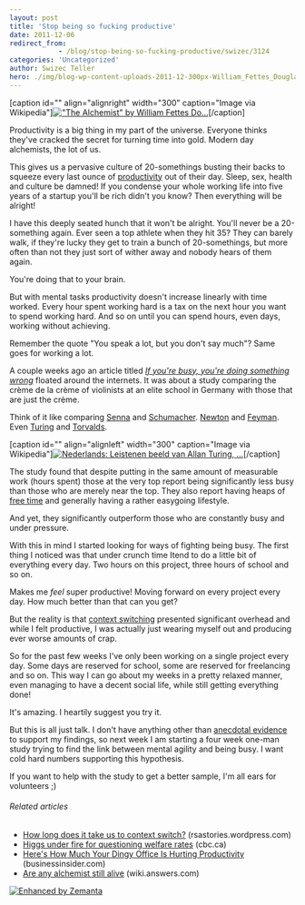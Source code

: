 ```yaml
---
layout: post
title: 'Stop being so fucking productive'
date: 2011-12-06
redirect_from: 
            - /blog/stop-being-so-fucking-productive/swizec/3124
categories: 'Uncategorized'
author: Swizec Teller
hero: ./img/blog-wp-content-uploads-2011-12-300px-William_Fettes_Douglas_-_The_Alchemist1.jpg
---
```

\[caption id="" align="alignright" width="300" caption="Image via Wikipedia"][!["The Alchemist" by William Fettes Do...](./img/blog-wp-content-uploads-2011-12-300px-William_Fettes_Douglas_-_The_Alchemist1.jpg '"The Alchemist" by William Fettes Do...')](http://commons.wikipedia.org/wiki/File:William_Fettes_Douglas_-_The_Alchemist.jpg)\[/caption]



Productivity is a big thing in my part of the universe. Everyone thinks they've cracked the secret for turning time into gold. Modern day alchemists, the lot of us.



This gives us a pervasive culture of 20-somethings busting their backs to squeeze every last ounce of [productivity](http://en.wikipedia.org/wiki/Productivity "Productivity") out of their day. Sleep, sex, health and culture be damned! If you condense your whole working life into five years of a startup you'll be rich didn't you know? Then everything will be alright!



I have this deeply seated hunch that it won't be alright. You'll never be a 20-something again. Ever seen a top athlete when they hit 35? They can barely walk, if they're lucky they get to train a bunch of 20-somethings, but more often than not they just sort of wither away and nobody hears of them again.



You're doing that to your brain.



But with mental tasks productivity doesn't increase linearly with time worked. Every hour spent working hard is a tax on the next hour you want to spend working hard. And so on until you can spend hours, even days, working without achieving.



Remember the quote "You speak a lot, but you don't say much"? Same goes for working a lot.



A couple weeks ago an article titled _[If you're busy, you're doing something wrong](http://calnewport.com/blog/2011/11/11/if-youre-busy-youre-doing-something-wrong-the-surprisingly-relaxed-lives-of-elite-achievers/)_ floated around the internets. It was about a study comparing the crème de la crème of violinists at an elite school in Germany with those that are just the crème.



Think of it like comparing [Senna](http://en.wikipedia.org/wiki/Ayrton_Senna) and [Schumacher](http://en.wikipedia.org/wiki/Michael_Schumacher). [Newton](http://en.wikipedia.org/wiki/Isaac_Newton) and [Feyman](http://en.wikipedia.org/wiki/Feynman). Even [Turing](http://en.wikipedia.org/wiki/Alan_Turing "Alan Turing") and [Torvalds](http://en.wikipedia.org/wiki/Linus_Torvalds).



\[caption id="" align="alignleft" width="300" caption="Image via Wikipedia"][![Nederlands: Leistenen beeld van Allan Turing, ...](./img/blog-wp-content-uploads-2011-12-300px-AlanTuring-Bletchley3.jpg "Nederlands: Leistenen beeld van Allan Turing, ...")](http://commons.wikipedia.org/wiki/File:AlanTuring-Bletchley.jpg)\[/caption]



The study found that despite putting in the same amount of measurable work (hours spent) those at the very top report being significantly less busy than those who are merely near the top. They also report having heaps of [free time](http://en.wikipedia.org/wiki/Leisure "Leisure") and generally having a rather easygoing lifestyle.



And yet, they significantly outperform those who are constantly busy and under pressure.



With this in mind I started looking for ways of fighting being busy. The first thing I noticed was that under crunch time Itend to do a little bit of everything every day. Two hours on this project, three hours of school and so on.



Makes me _feel_ super productive! Moving forward on every project every day. How much better than that can you get?



But the reality is that [context switching](http://en.wikipedia.org/wiki/Context_switch "Context switch") presented significant overhead and while I felt productive, I was actually just wearing myself out and producing ever worse amounts of crap.



So for the past few weeks I've only been working on a single project every day. Some days are reserved for school, some are reserved for freelancing and so on. This way I can go about my weeks in a pretty relaxed manner, even managing to have a decent social life, while still getting everything done!



It's amazing. I heartily suggest you try it.



But this is all just talk. I don't have anything other than [anecdotal evidence](http://en.wikipedia.org/wiki/Anecdotal_evidence "Anecdotal evidence") to support my findings, so next week I am starting a four week one-man study trying to find the link between mental agility and being busy. I want cold hard numbers supporting this hypothesis.



If you want to help with the study to get a better sample, I'm all ears for volunteers ;)

###### Related articles

- [How long does it take us to context switch?](http://rsastories.wordpress.com/2011/10/22/how-long-does-it-take-to-context-switch/) (rsastories.wordpress.com)
- [Higgs under fire for questioning welfare rates](http://r.zemanta.com/?u=http%3A//www.cbc.ca/news/canada/new-brunswick/story/2011/10/13/nb-higgs-arseneault-social-assistance-rates-519.html%3Fcmp%3Drss&a=58248414&rid=f9acf072-bd0c-40f6-a350-e520fc305149&e=3a2432c8eb1fd8d7f4cf37b2ef5f2444) (cbc.ca)
- [Here's How Much Your Dingy Office Is Hurting Productivity](http://www.businessinsider.com/how-your-office-hurts-productivity-2011-11) (businessinsider.com)
- [Are any alchemist still alive](http://wiki.answers.com/Q/Are_any_alchemist_still_alive) (wiki.answers.com)

[![Enhanced by Zemanta](http://img.zemanta.com/zemified_e.png?x-id=f9acf072-bd0c-40f6-a350-e520fc305149)](http://www.zemanta.com/ "Enhanced by Zemanta")